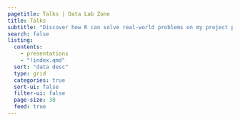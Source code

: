```yaml
---
pagetitle: Talks | Data Lab Zone
title: Talks
subtitle: "Discover how R can solve real-world problems on my project page, where I showcase practical applications of this powerful tool."
search: false
listing:
  contents:
    - presentations
    - "!index.qmd"
  sort: "data desc"
  type: grid
  categories: true
  sort-ui: false
  filter-ui: false
  page-size: 30
  feed: true
---
```

